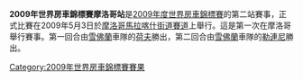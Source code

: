 {{Unreferenced|time=2012-03-19T09:38:59+00:00 }}

'''2009年世界房車錦標賽摩洛哥站'''是[[2009年度世界房車錦標賽|2009年度世界房車錦標賽]]的第二站賽事，正式比賽在2009年5月3日於[[摩洛哥|摩洛哥]][[馬拉喀什街道賽道|馬拉喀什街道賽道]]上舉行。這是第一次在摩洛哥舉行賽事。第一回合由[[雪佛蘭|雪佛蘭]]車隊的[[荷夫|荷夫]]勝出，第二回合由[[雪佛蘭|雪佛蘭]]車隊的[[勒連尼|勒連尼]]勝出。

{{WTCC-stub}}

{{WTCC race
|Name_of_race=世界房車錦標賽摩洛哥站
|Year_of_race=2009
|Previous_race_in_season=[[2009年世界房車錦標賽墨西哥站|2009年世界房車錦標賽墨西哥站]]
|Next_race_in_season=[[2009年世界房車錦標賽法國站|2009年世界房車錦標賽法國站]]
|Previous_year's_race=無
|Next_year's_race=[[2010年世界房車錦標賽摩洛哥站|2010年世界房車錦標賽摩洛哥站]]
}}

[[Category:2009年世界房車錦標賽賽果|Category:2009年世界房車錦標賽賽果]]